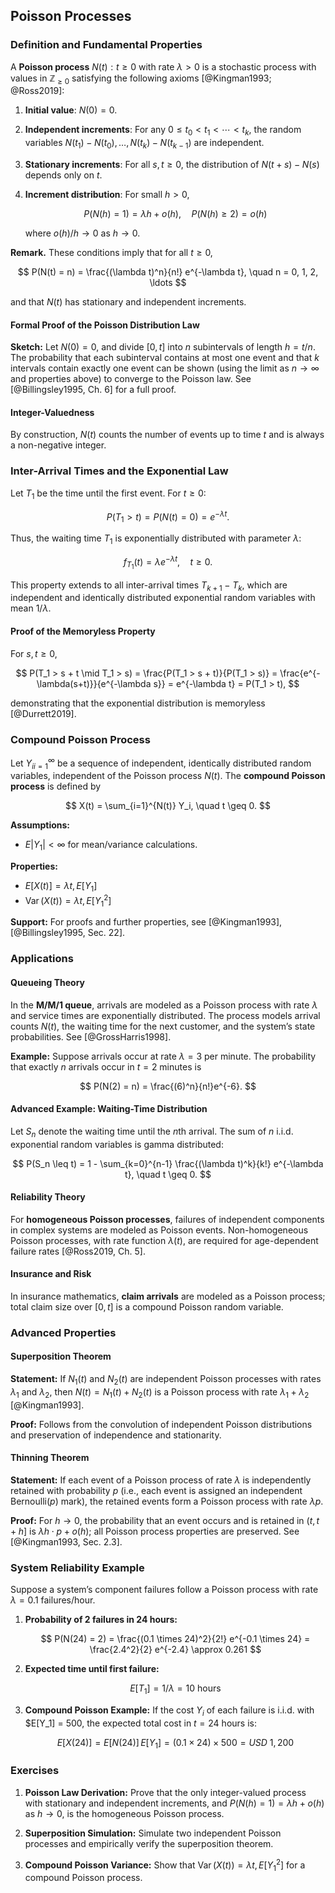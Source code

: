 ## Poisson Processes

### Definition and Fundamental Properties

A **Poisson process** ${N(t): t \geq 0}$ with rate $\lambda > 0$ is a stochastic process with values in $\mathbb{Z}_{\geq 0}$ satisfying the following axioms [@Kingman1993; @Ross2019]:

1. **Initial value**: $N(0) = 0$.
2. **Independent increments**: For any $0 \leq t_0 < t_1 < \cdots < t_k$, the random variables $N(t_1) - N(t_0), \ldots, N(t_k) - N(t_{k-1})$ are independent.
3. **Stationary increments**: For all $s, t \geq 0$, the distribution of $N(t+s) - N(s)$ depends only on $t$.
4. **Increment distribution**: For small $h > 0$,

   $$
   P(N(h) = 1) = \lambda h + o(h), \quad P(N(h) \geq 2) = o(h)
   $$

   where $o(h)/h \to 0$ as $h \to 0$.

**Remark.** These conditions imply that for all $t \geq 0$,

$$
P(N(t) = n) = \frac{(\lambda t)^n}{n!} e^{-\lambda t}, \quad n = 0, 1, 2, \ldots
$$

and that $N(t)$ has stationary and independent increments.

#### Formal Proof of the Poisson Distribution Law

**Sketch:**
Let $N(0) = 0$, and divide $[0, t]$ into $n$ subintervals of length $h = t/n$. The probability that each subinterval contains at most one event and that $k$ intervals contain exactly one event can be shown (using the limit as $n \to \infty$ and properties above) to converge to the Poisson law. See [@Billingsley1995, Ch. 6] for a full proof.

#### Integer-Valuedness

By construction, $N(t)$ counts the number of events up to time $t$ and is always a non-negative integer.

### Inter-Arrival Times and the Exponential Law

Let $T_1$ be the time until the first event. For $t \geq 0$:

$$
P(T_1 > t) = P(N(t) = 0) = e^{-\lambda t}.
$$

Thus, the waiting time $T_1$ is exponentially distributed with parameter $\lambda$:

$$
f_{T_1}(t) = \lambda e^{-\lambda t}, \quad t \geq 0.
$$

This property extends to all inter-arrival times $T_{k+1} - T_k$, which are independent and identically distributed exponential random variables with mean $1/\lambda$.

#### Proof of the Memoryless Property

For $s, t \geq 0$,

$$
P(T_1 > s + t \mid T_1 > s) = \frac{P(T_1 > s + t)}{P(T_1 > s)} = \frac{e^{-\lambda(s+t)}}{e^{-\lambda s}} = e^{-\lambda t} = P(T_1 > t),
$$

demonstrating that the exponential distribution is memoryless [@Durrett2019].

### Compound Poisson Process

Let ${Y_i}_{i=1}^\infty$ be a sequence of independent, identically distributed random variables, independent of the Poisson process ${N(t)}$. The **compound Poisson process** is defined by

$$
X(t) = \sum_{i=1}^{N(t)} Y_i, \quad t \geq 0.
$$

**Assumptions:**

* $E|Y_1| < \infty$ for mean/variance calculations.

**Properties:**

* $E[X(t)] = \lambda t, E[Y_1]$
* $\operatorname{Var}(X(t)) = \lambda t, E[Y_1^2]$

**Support:**
For proofs and further properties, see [@Kingman1993], [@Billingsley1995, Sec. 22].

### Applications

#### Queueing Theory

In the **M/M/1 queue**, arrivals are modeled as a Poisson process with rate $\lambda$ and service times are exponentially distributed. The process models arrival counts $N(t)$, the waiting time for the next customer, and the system's state probabilities. See [@GrossHarris1998].

**Example:**
Suppose arrivals occur at rate $\lambda = 3$ per minute. The probability that exactly $n$ arrivals occur in $t = 2$ minutes is

$$
P(N(2) = n) = \frac{(6)^n}{n!}e^{-6}.
$$

#### Advanced Example: Waiting-Time Distribution

Let $S_n$ denote the waiting time until the $n$th arrival. The sum of $n$ i.i.d. exponential random variables is gamma distributed:

$$
P(S_n \leq t) = 1 - \sum_{k=0}^{n-1} \frac{(\lambda t)^k}{k!} e^{-\lambda t}, \quad t \geq 0.
$$

#### Reliability Theory

For **homogeneous Poisson processes**, failures of independent components in complex systems are modeled as Poisson events. Non-homogeneous Poisson processes, with rate function $\lambda(t)$, are required for age-dependent failure rates [@Ross2019, Ch. 5].

#### Insurance and Risk

In insurance mathematics, **claim arrivals** are modeled as a Poisson process; total claim size over $[0,t]$ is a compound Poisson random variable.

### Advanced Properties

#### Superposition Theorem

**Statement:**
If $N_1(t)$ and $N_2(t)$ are independent Poisson processes with rates $\lambda_1$ and $\lambda_2$, then $N(t) = N_1(t) + N_2(t)$ is a Poisson process with rate $\lambda_1 + \lambda_2$ [@Kingman1993].

**Proof:**
Follows from the convolution of independent Poisson distributions and preservation of independence and stationarity.

#### Thinning Theorem

**Statement:**
If each event of a Poisson process of rate $\lambda$ is independently retained with probability $p$ (i.e., each event is assigned an independent Bernoulli$(p)$ mark), the retained events form a Poisson process with rate $\lambda p$.

**Proof:**
For $h \to 0$, the probability that an event occurs and is retained in $(t, t+h]$ is $\lambda h \cdot p + o(h)$; all Poisson process properties are preserved. See [@Kingman1993, Sec. 2.3].

### System Reliability Example

Suppose a system's component failures follow a Poisson process with rate $\lambda = 0.1$ failures/hour.

1. **Probability of 2 failures in 24 hours:**

   $$
   P(N(24) = 2) = \frac{(0.1 \times 24)^2}{2!} e^{-0.1 \times 24} = \frac{2.4^2}{2} e^{-2.4} \approx 0.261
   $$

2. **Expected time until first failure:**

   $$
   E[T_1] = 1/\lambda = 10 \text{ hours}
   $$

3. **Compound Poisson Example:**
   If the cost $Y_i$ of each failure is i.i.d. with $E[Y_1] = $500$, the expected total cost in $t = 24$ hours is:

   $$
   E[X(24)] = E[N(24)] \, E[Y_1] = (0.1 \times 24) \times 500 = USD\ 1,200
   $$

### Exercises

1. **Poisson Law Derivation:**
   Prove that the only integer-valued process with stationary and independent increments, and $P(N(h) = 1) = \lambda h + o(h)$ as $h \to 0$, is the homogeneous Poisson process.

2. **Superposition Simulation:**
   Simulate two independent Poisson processes and empirically verify the superposition theorem.

3. **Compound Poisson Variance:**
   Show that $\operatorname{Var}(X(t)) = \lambda t, E[Y_1^2]$ for a compound Poisson process.
